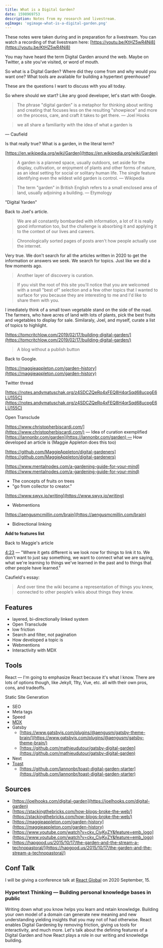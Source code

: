 ```yaml
---
title: What is a Digital Garden?
date: 1598969753
description: Notes from my research and livestream.
ogImage: 'ogimage-what-is-a-digital-garden.png'
---
```


These notes were taken during and in preparation for a livestream. You can watch a recording of that livestream here: [https://youtu.be/KtHZ5wR4Ni8](https://youtu.be/KtHZ5wR4Ni8)

You may have heard the term Digital Garden around the web. Maybe on Twitter, a site you've visited, or word of mouth.

So what is a Digital Garden? Where did they come from and why would you want one? What tools are available for building a hypertext greenhouse?

These are the questions I want to discuss with you all today.

So where should we start? Like any good developer, let's start with Google.

> The phrase "digital garden" is a metaphor for thinking about writing and creating that focuses less on the resulting "showpiece" and more on the process, care, and craft it takes to get there.
— Joel Hooks

> we all share a familiarity with the idea of what a garden is

— Caufield

Is that really true? What is a garden, in the literal term?

[https://en.wikipedia.org/wiki/Garden](https://en.wikipedia.org/wiki/Garden)

> A garden is a planned space, usually outdoors, set aside for the display, cultivation, or enjoyment of plants and other forms of nature, as an ideal setting for social or solitary human life. The single feature identifying even the wildest wild garden is control.
— Wikipedia

> The term "garden" in British English refers to a small enclosed area of land, usually adjoining a building.
— Etymology

"Digital Yarden"

Back to Joel's article.

> We are all constantly bombarded with information, a lot of it is really good information too, but the challenge is absorbing it and applying it to the context of our lives and careers.

> Chronologically sorted pages of posts aren't how people actually use the internet.

Very true. We don't search for all the articles written in 2020 to get the information or answers we seek. We search for topics. Just like we did a few moments ago.

> Another layer of discovery is curation.

> If you visit the root of this site you'll notice that you are welcomed with a small "best of" selection and a few other topics that I wanted to surface for you because they are interesting to me and I'd like to share them with you.

I imediately think of a small town vegetable stand on the side of the road. The farmers, who have acres of land with lots of plants, pick the best fruits and vegetables to display for sale. Similaraly, Joel, and myself, curate a list of topics to highlight.

[https://tomcritchlow.com/2019/02/17/building-digital-garden/](https://tomcritchlow.com/2019/02/17/building-digital-garden/)

> A blog without a publish button

Back to Google.

[https://maggieappleton.com/garden-history](https://maggieappleton.com/garden-history)

Twitter thread

[https://notes.andymatuschak.org/z4SDCZQeRo4xFEQ8H4qrSqd68ucpgE6LU155C](https://notes.andymatuschak.org/z4SDCZQeRo4xFEQ8H4qrSqd68ucpgE6LU155C)

Open Transclude

[https://www.christopherbiscardi.com/](https://www.christopherbiscardi.com/) — Idea of curation exemplified
[https://lannonbr.com/garden](https://lannonbr.com/garden) — How developed an article is (Maggie Appleton does this too)

[https://github.com/MaggieAppleton/digital-gardeners](https://github.com/MaggieAppleton/digital-gardeners)

[https://www.mentalnodes.com/a-gardening-guide-for-your-mind](https://www.mentalnodes.com/a-gardening-guide-for-your-mind)

- The concepts of fruits on trees
- "go from collector to creator."

[https://www.swyx.io/writing](https://www.swyx.io/writing)

- Webmentions

[https://aengusmcmillin.com/brain](https://aengusmcmillin.com/brain)

- Bidirectional linking

**Add to features list**

Back to Maggie's article

[4:23](https://youtu.be/ckv_CjyKyZY?t=263) — "Where it gets different is we look now for things to link it to. We don't want to just say something, we want to connect what we are saying, what we're learning to things we've learned in the past and to things that other people have learned."

Caufield's essay:

> And over time the wiki became a representation of things you knew, connected to other people’s wikis about things they knew.

## Features

- layered, bi-directionally linked system
- Open Transclude
- low friction
- Search and filter, not pagination
- How developed a topic is
- Webmentions
- Interactivity with MDX

## Tools

React — I'm going to emphasize React because it's what I know. There are lots of options though, like Jekyll, 11ty, Vue, etc. all with their own pros, cons, and tradeoffs.

Static Site Generation

- SEO
- Meta tags
- Speed
- [MDX](https://mdxjs.com/)
- Gatsby
    - [https://www.gatsbyjs.com/plugins/@aengusm/gatsby-theme-brain/](https://www.gatsbyjs.com/plugins/@aengusm/gatsby-theme-brain/)
    - [https://github.com/mathieudutour/gatsby-digital-garden](https://github.com/mathieudutour/gatsby-digital-garden)
- Next
- [Toast](https://github.com/ChristopherBiscardi/toast/)
    - [https://github.com/lannonbr/toast-digital-garden-starter](https://github.com/lannonbr/toast-digital-garden-starter)

## Sources

- [https://joelhooks.com/digital-garden](https://joelhooks.com/digital-garden)
- [https://stackingthebricks.com/how-blogs-broke-the-web/](https://stackingthebricks.com/how-blogs-broke-the-web/)
- [https://maggieappleton.com/garden-history](https://maggieappleton.com/garden-history)
- [https://www.youtube.com/watch?v=ckv_CjyKyZY&feature=emb_logo](https://www.youtube.com/watch?v=ckv_CjyKyZY&feature=emb_logo)
- [https://hapgood.us/2015/10/17/the-garden-and-the-stream-a-technopastoral/](https://hapgood.us/2015/10/17/the-garden-and-the-stream-a-technopastoral/)

## Conf Talk

I will be giving a conference talk at [React Global](https://react.geekle.us/) on 2020 September, 15.

### Hypertext Thinking — Building personal knowledge bases in public

Writing down what you know helps you learn and retain knowledge. Building your own model of a domain can generate new meaning and new understanding yielding insights that you may not of had otherwise. React enables Digital Gardening by removing friction, giving us tools for interactivity, and much more. Let's talk about the defining features of a Digital Garden and how React plays a role in our writing and knowledge building.
